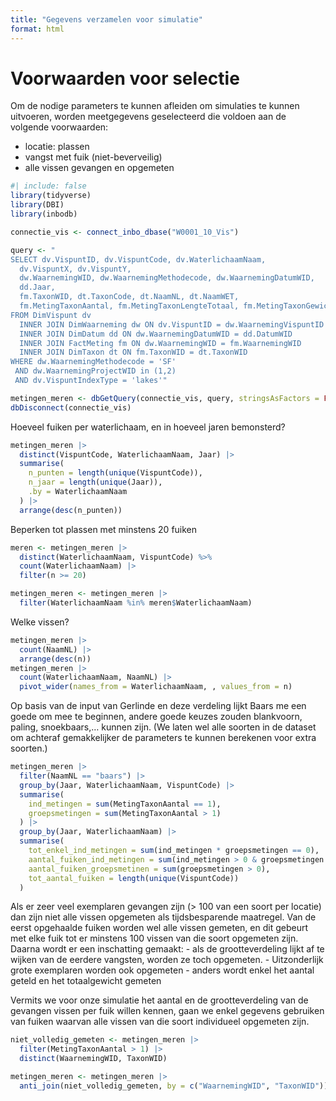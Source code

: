 ```yaml
---
title: "Gegevens verzamelen voor simulatie"
format: html
---
```


# Voorwaarden voor selectie

Om de nodige parameters te kunnen afleiden om simulaties te kunnen uitvoeren,
worden meetgegevens geselecteerd die voldoen aan de volgende voorwaarden:

- locatie: plassen
- vangst met fuik (niet-beverveilig) <!-- opletten: is niet genoteerd de 3de in het Vinne)-->
- alle vissen gevangen en opgemeten

```r
#| include: false
library(tidyverse)
library(DBI)
library(inbodb)
```

```r
connectie_vis <- connect_inbo_dbase("W0001_10_Vis")

query <- "
SELECT dv.VispuntID, dv.VispuntCode, dv.WaterlichaamNaam,
  dv.VispuntX, dv.VispuntY,
  dw.WaarnemingWID, dw.WaarnemingMethodecode, dw.WaarnemingDatumWID,
  dd.Jaar,
  fm.TaxonWID, dt.TaxonCode, dt.NaamNL, dt.NaamWET,
  fm.MetingTaxonAantal, fm.MetingTaxonLengteTotaal, fm.MetingTaxonGewicht
FROM DimVispunt dv
  INNER JOIN DimWaarneming dw ON dv.VispuntID = dw.WaarnemingVispuntID
  INNER JOIN DimDatum dd ON dw.WaarnemingDatumWID = dd.DatumWID
  INNER JOIN FactMeting fm ON dw.WaarnemingWID = fm.WaarnemingWID
  INNER JOIN DimTaxon dt ON fm.TaxonWID = dt.TaxonWID
WHERE dw.WaarnemingMethodecode = 'SF'
 AND dw.WaarnemingProjectWID in (1,2)
 AND dv.VispuntIndexType = 'lakes'"

metingen_meren <- dbGetQuery(connectie_vis, query, stringsAsFactors = FALSE)
dbDisconnect(connectie_vis)
```

Hoeveel fuiken per waterlichaam, en in hoeveel jaren bemonsterd?

```r
metingen_meren |>
  distinct(VispuntCode, WaterlichaamNaam, Jaar) |>
  summarise(
    n_punten = length(unique(VispuntCode)),
    n_jaar = length(unique(Jaar)),
    .by = WaterlichaamNaam
  ) |>
  arrange(desc(n_punten))
```

Beperken tot plassen met minstens 20 fuiken

```r
meren <- metingen_meren |>
  distinct(WaterlichaamNaam, VispuntCode) %>%
  count(WaterlichaamNaam) |>
  filter(n >= 20)

metingen_meren <- metingen_meren |>
  filter(WaterlichaamNaam %in% meren$WaterlichaamNaam)
```

Welke vissen?

```r
metingen_meren |>
  count(NaamNL) |>
  arrange(desc(n))
metingen_meren |>
  count(WaterlichaamNaam, NaamNL) |>
  pivot_wider(names_from = WaterlichaamNaam, , values_from = n)
```

Op basis van de input van Gerlinde en deze verdeling lijkt Baars me een goede om mee te beginnen,
andere goede keuzes zouden blankvoorn, paling, snoekbaars,... kunnen zijn.
(We laten wel alle soorten in de dataset om achteraf gemakkelijker de parameters te kunnen berekenen voor extra soorten.)

```r
metingen_meren |>
  filter(NaamNL == "baars") |>
  group_by(Jaar, WaterlichaamNaam, VispuntCode) |>
  summarise(
    ind_metingen = sum(MetingTaxonAantal == 1),
    groepsmetingen = sum(MetingTaxonAantal > 1)
  ) |>
  group_by(Jaar, WaterlichaamNaam) |>
  summarise(
    tot_enkel_ind_metingen = sum(ind_metingen * groepsmetingen == 0),
    aantal_fuiken_ind_metingen = sum(ind_metingen > 0 & groepsmetingen == 0),
    aantal_fuiken_groepsmetinen = sum(groepsmetingen > 0),
    tot_aantal_fuiken = length(unique(VispuntCode))
  )
```

Als er zeer veel exemplaren gevangen zijn (> 100 van een soort per locatie) dan zijn niet alle vissen opgemeten als tijdsbesparende maatregel.
Van de eerst opgehaalde fuiken worden wel alle vissen gemeten,
en dit gebeurt met elke fuik tot er minstens 100 vissen van die soort opgemeten zijn.
Daarna wordt er een inschatting gemaakt:
- als de grootteverdeling lijkt af te wijken van de eerdere vangsten, worden ze toch opgemeten.
- Uitzonderlijk grote exemplaren worden ook opgemeten
- anders wordt enkel het aantal geteld en het totaalgewicht gemeten

Vermits we voor onze simulatie het aantal en de grootteverdeling van de gevangen vissen per fuik willen kennen,
gaan we enkel gegevens gebruiken van fuiken waarvan alle vissen van die soort individueel opgemeten zijn.

```r
niet_volledig_gemeten <- metingen_meren |>
  filter(MetingTaxonAantal > 1) |>
  distinct(WaarnemingWID, TaxonWID)

metingen_meren <- metingen_meren |>
  anti_join(niet_volledig_gemeten, by = c("WaarnemingWID", "TaxonWID"))
```

<!-- idee is om met de uiteindelijke set de nodige parameters te berekenen voor de simulatie -->
